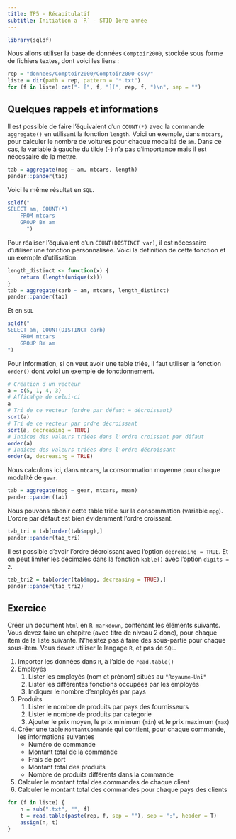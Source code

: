 ```yaml
---
title: TP5 - Récapitulatif
subtitle: Initiation a `R` - STID 1ère année
---
```


```r
library(sqldf)
```

Nous allons utiliser la base de données `Comptoir2000`, stockée sous forme de fichiers textes, dont voici les liens :

```r
rep = "donnees/Comptoir2000/Comptoir2000-csv/"
liste = dir(path = rep, pattern = "*.txt")
for (f in liste) cat("- [", f, "](", rep, f, ")\n", sep = "")
```

## Quelques rappels et informations

Il est possible de faire l'équivalent d'un `COUNT(*)` avec la commande `aggregate()` en utilisant la fonction `length`. Voici un exemple, dans `mtcars`, pour calculer le nombre de voitures pour chaque modalité de `am`. Dans ce cas, la variable à gauche du tilde (`~`) n'a pas d'importance mais il est nécessaire de la mettre.

```r
tab = aggregate(mpg ~ am, mtcars, length)
pander::pander(tab)
```

Voici le même résultat en `SQL`.

```r
sqldf("
SELECT am, COUNT(*)
    FROM mtcars
    GROUP BY am
      ")
```


Pour réaliser l'équivalent d'un `COUNT(DISTINCT var)`, il est nécessaire d'utiliser une fonction personnalisée. Voici la définition de cette fonction et un exemple d'utilisation.

```r
length_distinct <- function(x) {
    return (length(unique(x)))
}
tab = aggregate(carb ~ am, mtcars, length_distinct)
pander::pander(tab)
```

Et en `SQL`

```r
sqldf("
SELECT am, COUNT(DISTINCT carb)
    FROM mtcars
    GROUP BY am
")
```

Pour information, si on veut avoir une table triée, il faut utiliser la fonction `order()` dont voici un exemple de fonctionnement.

```r
# Création d'un vecteur
a = c(5, 1, 4, 3)
# Afficahge de celui-ci
a
# Tri de ce vecteur (ordre par défaut = décroissant)
sort(a)
# Tri de ce vecteur par ordre décroissant
sort(a, decreasing = TRUE)
# Indices des valeurs triées dans l'ordre croissant par défaut
order(a)
# Indices des valeurs triées dans l'ordre décroissant
order(a, decreasing = TRUE)
```


Nous calculons ici, dans `mtcars`, la consommation moyenne pour chaque modalité de `gear`.

```r
tab = aggregate(mpg ~ gear, mtcars, mean)
pander::pander(tab)
```

Nous pouvons obenir cette table triée sur la consommation (variable `mpg`). L'ordre par défaut est bien évidemment l'ordre croissant.

```r
tab_tri = tab[order(tab$mpg),]
pander::pander(tab_tri)
```

Il est possible d'avoir l'ordre décroissant avec l'option `decreasing = TRUE`. Et on peut limiter les décimales dans la fonction `kable()` avec l'option `digits = 2`.

```r
tab_tri2 = tab[order(tab$mpg, decreasing = TRUE),]
pander::pander(tab_tri2)
```


## Exercice

Créer un document `html` en `R markdown`, contenant les éléments suivants. Vous devez faire un chapitre (avec titre de niveau 2 donc), pour chaque item de la liste suivante. N'hésitez pas à faire des sous-partie pour chaque sous-item. Vous devez utiliser le langage `R`, et pas de `SQL`.

1. Importer les données dans `R`, à l'aide de `read.table()`
1. Employés 
    1. Lister les employés (nom et prénom) situés au `"Royaume-Uni"`
    1. Lister les différentes fonctions occupées par les employés
    1. Indiquer le nombre d'employés par pays
1. Produits
    1. Lister le nombre de produits par pays des fournisseurs
    1. Lister le nombre de produits par catégorie
    1. Ajouter le prix moyen, le prix minimum (`min`) et le prix maximum (`max`)
1. Créer une table `MontantCommande` qui contient, pour chaque commande, les informations suivantes 
    - Numéro de commande
    - Montant total de la commande 
    - Frais de port 
    - Montant total des produits
    - Nombre de produits différents dans la commande
1. Calculer le montant total des commandes de chaque client
1. Calculer le montant total des commandes pour chaque pays des clients


```r
for (f in liste) {
    n = sub(".txt", "", f)
    t = read.table(paste(rep, f, sep = ""), sep = ";", header = T)
    assign(n, t)
}
```

